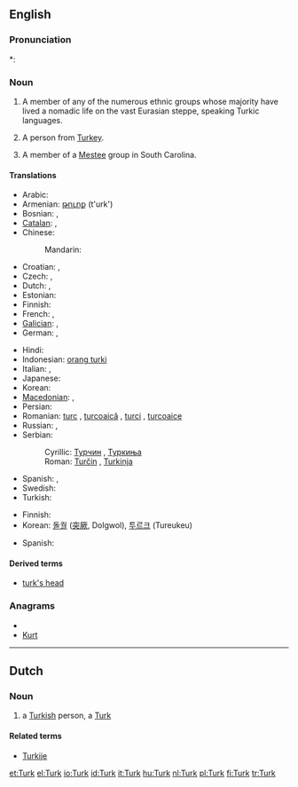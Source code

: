 {{also|turk|Türk}}
==English==

===Pronunciation===
*: {{rhymes|ɜː(r)k}}

===Noun===
{{en-noun}}

# A member of any of the numerous ethnic groups whose majority have lived a nomadic life on the vast Eurasian steppe, speaking Turkic languages.
# {{nonstandard}} A person from [[Turkey]].
# A member of a [[Mestee]] group in South Carolina.

====Translations====
{{trans-top|Turkish nationals}}
* Arabic: {{t|ar|تركي|m|tr=túrkiy|sc=Arab}}
* Armenian: [[թուրք]] (t'urk')
* Bosnian: {{t-|bs|Turčin|m}}, {{t-|bs|Turkinja|f}}
* [[Catalan]]: {{t-|ca|turc|m}},  {{t-|ca|turca|f}}
* Chinese:
*: Mandarin: {{t|zh|土耳其人|tr=Tǔ'ěrqí-rén|sc=Hani}}
* Croatian: {{t-|hr|Turčin|m}}, {{t-|hr|Turkinja|f}}
* Czech: {{t-|cs|Turek|m}}, {{t-|cs|Turkyně|f}}
* Dutch: {{t+|nl|Turk|m}}, {{t+|nl|Turkse|f}}
* Estonian: {{t-|et|türklane}}
* Finnish: {{t+|fi|turkkilainen}}
* French: {{t+|fr|Turc|m}}, {{t+|fr|Turque|f}}
* [[Galician]]: {{t+|gl|turco|m|xs=Galician}}, {{t-|gl|turca|f|xs=Galician}}
* German: {{t+|de|Türke|m}}, {{t+|de|Türkin|f}}
{{trans-mid}}
* Hindi: {{t|hi|तुर्क|tr=turk|sc=Deva}}
* Indonesian: [[orang turki]]
* Italian: {{t+|it|turco|m}},  {{t+|it|turca|f}}
* Japanese: {{t|ja|トルコ人|tr=Toruko-jin|sc=Jpan}}
* Korean: {{t|ko|터키 사람|tr=Teoki saram|sc=Kore}}
* [[Macedonian]]: {{t-|mk|Турчин|m|tr=Túrčin}},  {{t|mk|Турчинка|f|tr=Túrčinka}}
* Persian: {{t|fa|ترکی|tr=Torki|sc=fa-Arab}}
* Romanian: [[turc]] {{m}}, [[turcoaică]] {{f}}, [[turci]] {{m|p}}, [[turcoaice]] {{f|p}}
* Russian: {{t|ru|турок|m|tr=túrok|sc=Cyrl}},  {{t|ru|турчанка|f|tr=turčánka|sc=Cyrl}}
* Serbian:
*: Cyrillic: [[Турчин]] {{m}}, [[Туркиња]] {{f}}
*: Roman: [[Turčin]] {{m}}, [[Turkinja]] {{f}}
* Spanish: {{t+|es|turco|m}},  {{t-|es|turca|f}}
* Swedish: {{t+|sv|turk|c}}
* Turkish: {{t+|tr|Türk}}
{{trans-bottom}}

{{trans-top|Turkic speakers}}
* Finnish: {{t|fi|turkinkielinen}}
* Korean: [[돌궐]] ([[突]][[厥]], Dolgwol), [[투르크]] (Tureukeu)
{{trans-mid}}
* Spanish: {{t+|es|turco|m}}
{{trans-bottom}}

====Derived terms====
* [[turk's head]]

===Anagrams===
* {{alphagram|krtu}}
* [[Kurt#English|Kurt]]

----
==Dutch==
===Noun===
{{nl-noun|g=m|fem=Turkse|Turken|Turkje}}
# a [[Turkish]] person, a [[#English|Turk]]

====Related terms====
* [[Turkije]]

[[et:Turk]]
[[el:Turk]]
[[io:Turk]]
[[id:Turk]]
[[it:Turk]]
[[hu:Turk]]
[[nl:Turk]]
[[pl:Turk]]
[[fi:Turk]]
[[tr:Turk]]